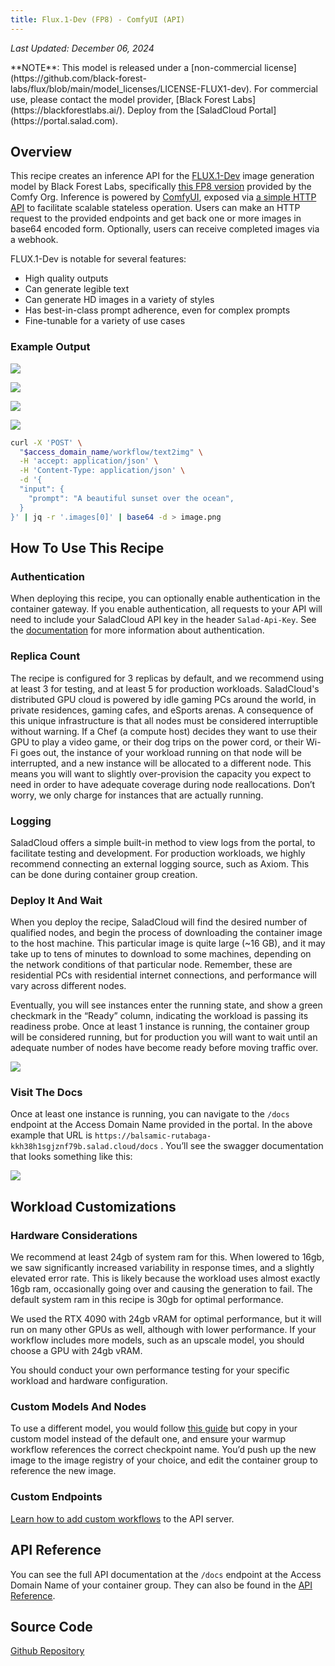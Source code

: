 ```yaml
---
title: Flux.1-Dev (FP8) - ComfyUI (API)
---
```


_Last Updated: December 06, 2024_

<Info>
  **NOTE**: This model is released under a [non-commercial
  license](https://github.com/black-forest-labs/flux/blob/main/model_licenses/LICENSE-FLUX1-dev). For commercial use,
  please contact the model provider, [Black Forest Labs](https://blackforestlabs.ai/).
</Info>
<Tip>Deploy from the [SaladCloud Portal](https://portal.salad.com).</Tip>

## Overview

This recipe creates an inference API for the [FLUX.1-Dev](https://huggingface.co/black-forest-labs/FLUX.1-dev) image
generation model by Black Forest Labs, specifically [this FP8 version](https://huggingface.co/Comfy-Org/flux1-dev)
provided by the Comfy Org. Inference is powered by [ComfyUI](https://github.com/comfyanonymous/ComfyUI/), exposed via
[a simple HTTP API](https://github.com/SaladTechnologies/comfyui-api) to facilitate scalable stateless operation. Users
can make an HTTP request to the provided endpoints and get back one or more images in base64 encoded form. Optionally,
users can receive completed images via a webhook.

FLUX.1-Dev is notable for several features:

- High quality outputs
- Can generate legible text
- Can generate HD images in a variety of styles
- Has best-in-class prompt adherence, even for complex prompts
- Fine-tunable for a variety of use cases

### Example Output

![](/products/recipes/images/flux-dev-image-1.png)

![](/products/recipes/images/flux-dev-image-2.png)

![](/products/recipes/images/flux-dev-image-3.png)

![](/products/recipes/images/flux-dev-image-4.png)

```bash
curl -X 'POST' \
  "$access_domain_name/workflow/text2img" \
  -H 'accept: application/json' \
  -H 'Content-Type: application/json' \
  -d '{
  "input": {
    "prompt": "A beautiful sunset over the ocean",
  }
}' | jq -r '.images[0]' | base64 -d > image.png
```

## How To Use This Recipe

### Authentication

When deploying this recipe, you can optionally enable authentication in the container gateway. If you enable
authentication, all requests to your API will need to include your SaladCloud API key in the header `Salad-Api-Key`. See
the [documentation](/products/sce/gateway/sending-requests) for more information about authentication.

### Replica Count

The recipe is configured for 3 replicas by default, and we recommend using at least 3 for testing, and at least 5 for
production workloads. SaladCloud's distributed GPU cloud is powered by idle gaming PCs around the world, in private
residences, gaming cafes, and eSports arenas. A consequence of this unique infrastructure is that all nodes must be
considered interruptible without warning. If a Chef (a compute host) decides they want to use their GPU to play a video
game, or their dog trips on the power cord, or their Wi-Fi goes out, the instance of your workload running on that node
will be interrupted, and a new instance will be allocated to a different node. This means you will want to slightly
over-provision the capacity you expect to need in order to have adequate coverage during node reallocations. Don’t
worry, we only charge for instances that are actually running.

### Logging

SaladCloud offers a simple built-in method to view logs from the portal, to facilitate testing and development. For
production workloads, we highly recommend connecting an external logging source, such as Axiom. This can be done during
container group creation.

### Deploy It And Wait

When you deploy the recipe, SaladCloud will find the desired number of qualified nodes, and begin the process of
downloading the container image to the host machine. This particular image is quite large (~16 GB), and it may take up
to tens of minutes to download to some machines, depending on the network conditions of that particular node. Remember,
these are residential PCs with residential internet connections, and performance will vary across different nodes.

Eventually, you will see instances enter the running state, and show a green checkmark in the “Ready” column, indicating
the workload is passing its readiness probe. Once at least 1 instance is running, the container group will be considered
running, but for production you will want to wait until an adequate number of nodes have become ready before moving
traffic over.

![](/products/recipes/images/deploy-flux-dev-1.png)

### Visit The Docs

Once at least one instance is running, you can navigate to the `/docs` endpoint at the Access Domain Name provided in
the portal. In the above example that URL is `https://balsamic-rutabaga-kkh38h1sgjznf79b.salad.cloud/docs` . You’ll see
the swagger documentation that looks something like this:

![](/products/recipes/images/flux-dev-docs.png)

## Workload Customizations

### Hardware Considerations

We recommend at least 24gb of system ram for this. When lowered to 16gb, we saw significantly increased variability in
response times, and a slightly elevated error rate. This is likely because the workload uses almost exactly 16gb ram,
occasionally going over and causing the generation to fail. The default system ram in this recipe is 30gb for optimal
performance.

We used the RTX 4090 with 24gb vRAM for optimal performance, but it will run on many other GPUs as well, although with
lower performance. If your workflow includes more models, such as an upscale model, you should choose a GPU with 24gb
vRAM.

You should conduct your own performance testing for your specific workload and hardware configuration.

### Custom Models And Nodes

To use a different model, you would follow
[this guide](/guides/image-generation/basic-how-to-deploy-flux-on-salad-comfy) but copy in your custom model instead of
the default one, and ensure your warmup workflow references the correct checkpoint name. You’d push up the new image to
the image registry of your choice, and edit the container group to reference the new image.

### Custom Endpoints

[Learn how to add custom workflows](https://github.com/SaladTechnologies/comfyui-api?tab=readme-ov-file#generating-new-workflow-endpoints)
to the API server.

## API Reference

You can see the full API documentation at the `/docs` endpoint at the Access Domain Name of your container group. They
can also be found in the [API Reference](/reference/recipes/flux1-dev-fp8-comfyui/).

## Source Code

[<Icon icon="github" size="24" /> Github Repository](https://github.com/SaladTechnologies/salad-recipes/tree/master/src/flux1-dev-fp8-comfyui)
